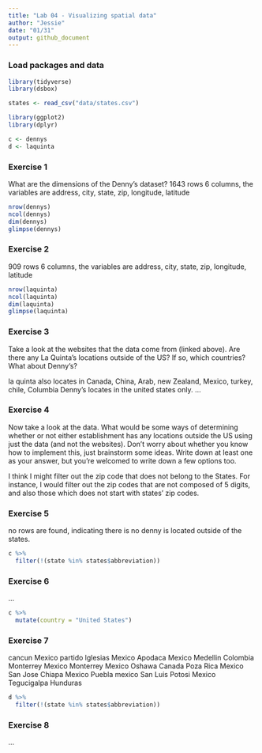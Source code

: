 ```yaml
---
title: "Lab 04 - Visualizing spatial data"
author: "Jessie"
date: "01/31"
output: github_document
---
```


### Load packages and data

```r

library(tidyverse) 
library(dsbox) 
```

```r
states <- read_csv("data/states.csv")

library(ggplot2)
library(dplyr)

c <- dennys
d <- laquinta

```

### Exercise 1
What are the dimensions of the Denny’s dataset? 1643 rows 6 columns, the variables are address, city, state, zip, longitude, latitude
```r
nrow(dennys)
ncol(dennys)
dim(dennys)
glimpse(dennys)
```

### Exercise 2
909 rows 6 columns, the variables are address, city, state, zip, longitude, latitude

```r
nrow(laquinta)
ncol(laquinta)
dim(laquinta)
glimpse(laquinta)
```

### Exercise 3
Take a look at the websites that the data come from (linked above). Are there any La Quinta’s locations outside of the US? If so, which countries? What about Denny’s?

la quinta also locates in Canada, China, Arab, new Zealand, Mexico, turkey, chile, Columbia 
Denny's locates in the united states only.
...

### Exercise 4

Now take a look at the data. What would be some ways of determining whether or not either establishment has any locations outside the US using just the data (and not the websites). Don’t worry about whether you know how to implement this, just brainstorm some ideas. Write down at least one as your answer, but you’re welcomed to write down a few options too.

I think I might filter out the zip code that does not belong to the States. For instance, I would filter out the zip codes that are not composed of 5 digits, and also those which does not start with states' zip codes.

### Exercise 5

no rows are found, indicating there is no denny is located outside of the states.

```r
c %>%
  filter(!(state %in% states$abbreviation))
```

### Exercise 6

...
```r
c %>%
  mutate(country = "United States")
```

 
### Exercise 7

cancun Mexico
partido lglesias Mexico
Apodaca Mexico
Medellin Colombia 
Monterrey Mexico
Monterrey Mexico
Oshawa Canada
Poza Rica Mexico
San Jose Chiapa Mexico
Puebla mexico
San Luis Potosi Mexico
Tegucigalpa Hunduras

```r
d %>%
  filter(!(state %in% states$abbreviation))
```
### Exercise 8

...
```r

```
